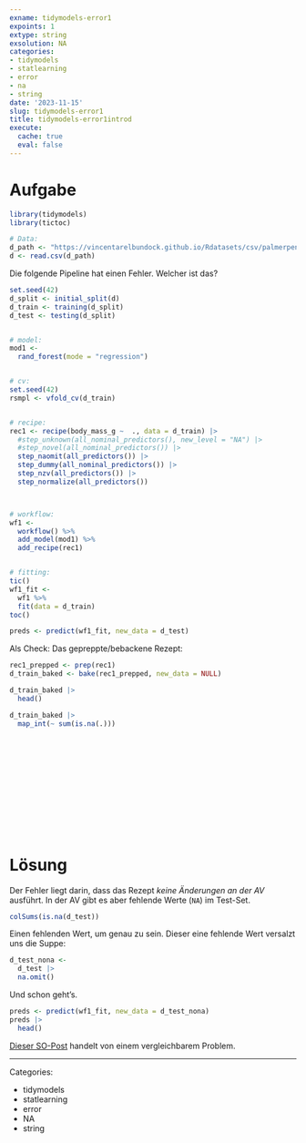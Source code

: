 ```yaml
---
exname: tidymodels-error1
expoints: 1
extype: string
exsolution: NA
categories:
- tidymodels
- statlearning
- error
- na
- string
date: '2023-11-15'
slug: tidymodels-error1
title: tidymodels-error1introd
execute:
  cache: true
  eval: false
---
```





# Aufgabe


```r
library(tidymodels)
library(tictoc)

# Data:
d_path <- "https://vincentarelbundock.github.io/Rdatasets/csv/palmerpenguins/penguins.csv"
d <- read.csv(d_path)
```


Die folgende Pipeline hat einen Fehler. Welcher ist das?


```r
set.seed(42)
d_split <- initial_split(d)
d_train <- training(d_split)
d_test <- testing(d_split)


# model:
mod1 <-
  rand_forest(mode = "regression")


# cv:
set.seed(42)
rsmpl <- vfold_cv(d_train)


# recipe:
rec1 <- recipe(body_mass_g ~  ., data = d_train) |> 
  #step_unknown(all_nominal_predictors(), new_level = "NA") |> 
  #step_novel(all_nominal_predictors()) |> 
  step_naomit(all_predictors()) |> 
  step_dummy(all_nominal_predictors()) |> 
  step_nzv(all_predictors()) |> 
  step_normalize(all_predictors()) 



# workflow:
wf1 <-
  workflow() %>% 
  add_model(mod1) %>% 
  add_recipe(rec1)


# fitting:
tic()
wf1_fit <-
  wf1 %>% 
  fit(data = d_train)
toc()

preds <- predict(wf1_fit, new_data = d_test) 
```

Als Check: Das gepreppte/bebackene Rezept:

```r
rec1_prepped <- prep(rec1)
d_train_baked <- bake(rec1_prepped, new_data = NULL)
```


```r
d_train_baked |> 
  head()
```

```r
d_train_baked |> 
  map_int(~ sum(is.na(.)))
```


</br>
</br>
</br>
</br>
</br>
</br>
</br>
</br>
</br>
</br>

# Lösung


Der Fehler liegt darin, dass das Rezept *keine Änderungen an der AV* ausführt.
In der AV gibt es aber fehlende Werte (`NA`) im Test-Set.

```r
colSums(is.na(d_test))
```

Einen fehlenden Wert, um genau zu sein. Dieser eine fehlende Wert versalzt uns die Suppe:

```r
d_test_nona <-
  d_test |> 
  na.omit()
```


Und schon geht's.

```r
preds <- predict(wf1_fit, new_data = d_test_nona) 
preds |> 
  head()
```


[Dieser SO-Post](https://stackoverflow.com/questions/72333419/error-on-running-predict-in-tidymodels-error-in-dplyrselect-cant-su) handelt von einem vergleichbarem Problem.






---

Categories: 

- tidymodels
- statlearning
- error
- NA
- string

